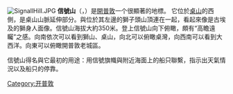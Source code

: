 {{unreferenced|time=2015-08-03T14:35:14+00:00}}
{{otheruses|信號山 (消歧義)}}
[[File:SignallHill.JPG|thumb]]
'''信號山'''（{{lang-en|Signal Hill}}，{{lang-af|Seinheuwel}}）是[[開普敦|開普敦]]一个很顯著的地標。 它位於[[桌山|桌山]]的西側，是桌山山脈延伸部分。與位於其左邊的獅子頭山頂連在一起，看起來像是古埃及的獅身人面像。信號山海拔大約350米。登上信號山向下俯瞰，頗有“高瞻遠矚”之感。向南依次可以看到獅山、桌山，向北可以俯瞰桌灣，向西南可以看到大西洋。向東可以俯瞰開普敦老城區。

信號山得名與它最初的用途：用信號旗幟與附近海面上的船只聯繫，指示出天氣情況以及船只的停靠。

{{commonscat}}
{{coord|display=title}}
[[Category:开普敦|Category:开普敦]]
{{南非地理小作品}}